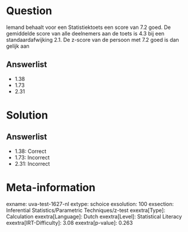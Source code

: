 Question
========

Iemand behaalt voor een Statistiektoets een score van 7.2 goed. De
gemiddelde score van alle deelnemers aan de toets is 4.3 bij een
standaardafwijking 2.1. De z-score van de persoon met 7.2 goed is dan
gelijk aan

Answerlist
----------

* 1.38
* 1.73
* 2.31

Solution
========

Answerlist
----------

* 1.38: Correct
* 1.73: Incorrect
* 2.31: Incorrect

Meta-information
================
exname: uva-test-1627-nl
extype: schoice
exsolution: 100
exsection: Inferential Statistics/Parametric Techniques/z-test
exextra[Type]: Calculation
exextra[Language]: Dutch
exextra[Level]: Statistical Literacy
exextra[IRT-Difficulty]: 3.08
exextra[p-value]: 0.263
